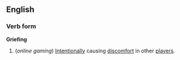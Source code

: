 ==English==
===Verb form===
{{wikipedia}}
'''Griefing'''
#(''online gaming'') [[Intentionally]] causing [[discomfort]] in other [[player]]s.